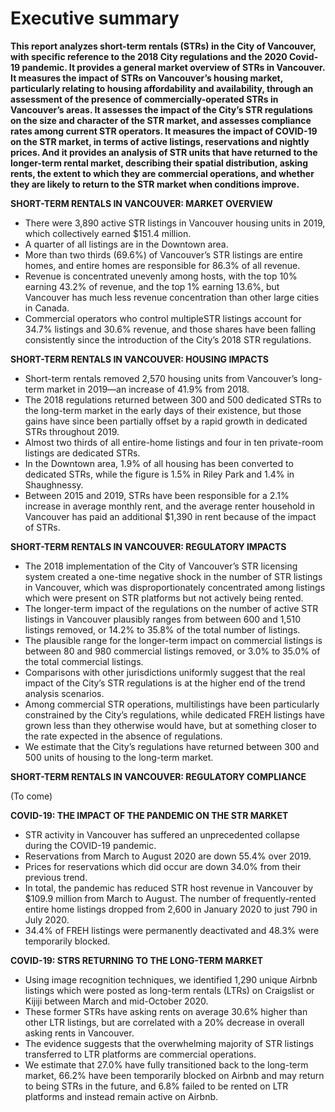 # Executive summary {-}

**This report analyzes short-term rentals (STRs) in the City of Vancouver, with specific reference to the 2018 City regulations and the 2020 Covid-19 pandemic. It provides a general market overview of STRs in Vancouver. It measures the impact of STRs on Vancouver’s housing market, particularly relating to housing affordability and availability, through an assessment of the presence of commercially-operated STRs in Vancouver’s areas. It assesses the impact of the City’s STR regulations on the size and character of the STR market, and assesses compliance rates among current STR operators. It measures the impact of COVID-19 on the STR market, in terms of active listings, reservations and nightly prices. And it provides an analysis of STR units that have returned to the longer-term rental market, describing their spatial distribution, asking rents, the extent to which they are commercial operations, and whether they are likely to return to the STR market when conditions improve.**

\noindent\rule{\textwidth}{1pt}

**SHORT-TERM RENTALS IN VANCOUVER: MARKET OVERVIEW**

- There were 3,890 active STR listings in Vancouver housing units in 2019, which collectively earned $151.4 million.
- A quarter of all listings are in the Downtown area.
- More than two thirds (69.6%) of Vancouver’s STR listings are entire homes, and entire homes are responsible for 86.3% of all revenue.
- Revenue is concentrated unevenly among hosts, with the top 10% earning 43.2% of revenue, and the top 1% earning 13.6%, but Vancouver has much less revenue concentration than other large cities in Canada.
- Commercial operators who control multipleSTR listings account for 34.7% listings and 30.6% revenue, and those shares have been falling consistently since the introduction of the City’s 2018 STR regulations.

**SHORT-TERM RENTALS IN VANCOUVER: HOUSING IMPACTS**

- Short-term rentals removed 2,570 housing units from Vancouver’s long-term market in 2019—an increase of 41.9% from 2018.
- The 2018 regulations returned between 300 and 500 dedicated STRs to the long-term market in the early days of their existence, but those gains have since been partially offset by a rapid growth in dedicated STRs throughout 2019.
- Almost two thirds of all entire-home listings and four in ten private-room listings are dedicated STRs.
- In the Downtown area, 1.9% of all housing has been converted to dedicated STRs, while the figure is 1.5% in Riley Park and 1.4% in Shaughnessy.
- Between 2015 and 2019, STRs have been responsible for a 2.1% increase in average monthly rent, and the average renter household in Vancouver has paid an additional $1,390 in rent because of the impact of STRs.

**SHORT-TERM RENTALS IN VANCOUVER: REGULATORY IMPACTS**

- The 2018 implementation of the City of Vancouver's STR licensing system created a one-time negative shock in the number of STR listings in Vancouver, which was disproportionately concentrated among listings which were present on STR platforms but not actively being rented.
- The longer-term impact of the regulations on the number of active STR listings in Vancouver plausibly ranges from between 600 and 1,510 listings removed, or 14.2% to 35.8% of the total number of listings.
- The plausible range for the longer-term impact on commercial listings is between 80 and 980 commercial listings removed, or 3.0% to 35.0% of the total commercial listings.
- Comparisons with other jurisdictions uniformly suggest that the real impact of the City's STR regulations is at the higher end of the trend analysis scenarios.
- Among commercial STR operations, multilistings have been particularly constrained by the City's regulations, while dedicated FREH listings have grown less than they otherwise would have, but at something closer to the rate expected in the absence of regulations.
- We estimate that the City's regulations have returned between 300 and 500 units of housing to the long-term market.

**SHORT-TERM RENTALS IN VANCOUVER: REGULATORY COMPLIANCE**

(To come)

**COVID-19: THE IMPACT OF THE PANDEMIC ON THE STR MARKET**

- STR activity in Vancouver has suffered an unprecedented collapse during the COVID-19 pandemic.
- Reservations from March to August 2020 are down 55.4% over 2019.
- Prices for reservations which did occur are down 34.0% from their previous trend.
- In total, the pandemic has reduced STR host revenue in Vancouver by $109.9 million from March to August. The number of frequently-rented entire home listings dropped from 2,600 in January 2020 to just 790 in July 2020.
- 34.4% of FREH listings were permanently deactivated and 48.3% were temporarily blocked.

**COVID-19: STRS RETURNING TO THE LONG-TERM MARKET**

- Using image recognition techniques, we identified 1,290 unique Airbnb listings which were posted as long-term rentals (LTRs) on Craigslist or Kijiji between March and mid-October 2020.
- These former STRs have asking rents on average 30.6% higher than other LTR listings, but are correlated with a 20% decrease in overall asking rents in Vancouver.
- The evidence suggests that the overwhelming majority of STR listings transferred to LTR platforms are commercial operations.
- We estimate that 27.0% have fully transitioned back to the long-term market, 66.2% have been temporarily blocked on Airbnb and may return to being STRs in the future, and 6.8% failed to be rented on LTR platforms and instead remain active on Airbnb.

\newpage